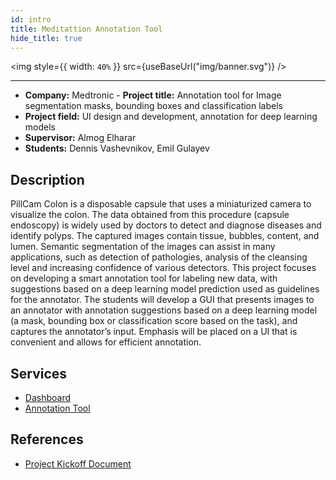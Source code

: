 ```yaml
---
id: intro
title: Meditattion Annotation Tool
hide_title: true
---
```



<img style={{ width: `40%` }} src={useBaseUrl("img/banner.svg")} />

<hr />

- **Company:** Medtronic - **Project title:** Annotation tool for Image segmentation masks, bounding boxes and classification labels
- **Project field:** UI design and development, annotation for deep learning models
- **Supervisor:** Almog Elharar
- **Students:** Dennis Vashevnikov, Emil Gulayev

## Description

PillCam Colon is a disposable capsule that uses a miniaturized camera to
visualize the colon. The data obtained from this procedure (capsule endoscopy) is widely used
by doctors to detect and diagnose diseases and identify polyps.
The captured images contain tissue, bubbles, content, and lumen. Semantic segmentation of the images can assist in many applications, such as detection of pathologies, analysis of the cleansing level and increasing confidence of various detectors.
This project focuses on developing a smart annotation tool for labeling new data, with
suggestions based on a deep learning model prediction used as guidelines for the annotator.
The students will develop a GUI that presents images to an annotator with annotation
suggestions based on a deep learning model (a mask, bounding box or classification score based on the task), and captures the annotator’s input. Emphasis will be placed on a UI that is
convenient and allows for efficient annotation.

## Services

- [Dashboard](https://github.com/Meditattion/UI)
- [Annotation Tool](https://github.com/denvash/react-canvas-annotation)

## References

- [Project Kickoff Document](https://docs.google.com/document/d/17jTaV1WCD3dZHLoTWXyhLlzFBdYNbLlT3QOVaeGCiOY/edit?usp=sharing)

